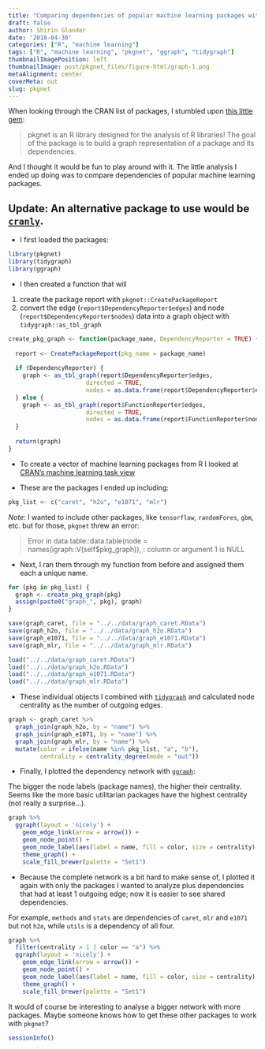 ```yaml
---
title: "Comparing dependencies of popular machine learning packages with `pkgnet`"
draft: false
author: Shirin Glander
date: '2018-04-30'
categories: ["R", "machine learning"]
tags: ["R", "machine learning", "pkgnet", "ggraph", "tidygraph"]
thumbnailImagePosition: left
thumbnailImage: post/pkgnet_files/figure-html/graph-1.png
metaAlignment: center
coverMeta: out
slug: pkgnet
---
```


When looking through the CRAN list of packages, I stumbled upon [this little gem](https://cran.r-project.org/web/packages/pkgnet/vignettes/pkgnet-intro.html):

> pkgnet is an R library designed for the analysis of R libraries! The goal of the package is to build a graph representation of a package and its dependencies.

And I thought it would be fun to play around with it. The little analysis I ended up doing was to compare dependencies of popular machine learning packages.

**Update:** An alternative package to use would be [`cranly`](https://cran.r-project.org/web/packages/cranly/vignettes/cranly.html).
---

- I first loaded the packages:

```r
library(pkgnet)
library(tidygraph)
library(ggraph)
```

- I then created a function that will 

1. create the package report with `pkgnet::CreatePackageReport`
2. convert the edge (`report$DependencyReporter$edges`) and node (`report$DependencyReporter$nodes`) data into a graph object with `tidygraph::as_tbl_graph`

```r
create_pkg_graph <- function(package_name, DependencyReporter = TRUE) {
  
  report <- CreatePackageReport(pkg_name = package_name)
  
  if (DependencyReporter) {
    graph <- as_tbl_graph(report$DependencyReporter$edges,
                      directed = TRUE,
                      nodes = as.data.frame(report$DependencyReporter$nodes))
  } else {
    graph <- as_tbl_graph(report$FunctionReporter$edges,
                      directed = TRUE,
                      nodes = as.data.frame(report$FunctionReporter$nodes))
  }
  
  return(graph)
}
```

- To create a vector of machine learning packages from R I looked at [CRAN's machine learning task view](https://cran.r-project.org/web/views/MachineLearning.html)

- These are the packages I ended up including:

```r
pkg_list <- c("caret", "h2o", "e1071", "mlr")
```

*Note*: I wanted to include other packages, like `tensorflow`, `randomFores`, `gbm`, etc. but for those, `pkgnet` threw an error:

> Error in data.table::data.table(node = names(igraph::V(self$pkg_graph)),  : 
  column or argument 1 is NULL 

- Next, I ran them through my function from before and assigned them each a unique name.

```r
for (pkg in pkg_list) {
  graph <- create_pkg_graph(pkg)
  assign(paste0("graph_", pkg), graph)
}
```

```r
save(graph_caret, file = "../../data/graph_caret.RData")
save(graph_h2o, file = "../../data/graph_h2o.RData")
save(graph_e1071, file = "../../data/graph_e1071.RData")
save(graph_mlr, file = "../../data/graph_mlr.RData")
```

```r
load("../../data/graph_caret.RData")
load("../../data/graph_h2o.RData")
load("../../data/graph_e1071.RData")
load("../../data/graph_mlr.RData")
```

- These individual objects I combined with [`tidygraph`](https://cran.r-project.org/web/packages/tidygraph/index.html) and calculated node centrality as the number of outgoing edges.

```r
graph <- graph_caret %>% 
  graph_join(graph_h2o, by = "name") %>%
  graph_join(graph_e1071, by = "name") %>%
  graph_join(graph_mlr, by = "name") %>%
  mutate(color = ifelse(name %in% pkg_list, "a", "b"),
         centrality = centrality_degree(mode = "out"))
```

- Finally, I plotted the dependency network with [`ggraph`](https://github.com/thomasp85/ggraph):

The bigger the node labels (package names), the higher their centrality. Seems like the more basic utilitarian packages have the highest centrality (not really a surprise...).

```r
graph %>%
  ggraph(layout = 'nicely') + 
    geom_edge_link(arrow = arrow()) + 
    geom_node_point() +
    geom_node_label(aes(label = name, fill = color, size = centrality), show.legend = FALSE, repel = TRUE) +
    theme_graph() +
    scale_fill_brewer(palette = "Set1")
```

- Because the complete network is a bit hard to make sense of, I plotted it again with only the packages I wanted to analyze plus dependencies that had at least 1 outgoing edge; now it is easier to see shared dependencies.

For example, `methods` and `stats` are dependencies of `caret`, `mlr` and `e1071` but not `h2o`, while `utils` is a dependency of all four.

```r
graph %>%
  filter(centrality > 1 | color == "a") %>%
  ggraph(layout = 'nicely') + 
    geom_edge_link(arrow = arrow()) + 
    geom_node_point() +
    geom_node_label(aes(label = name, fill = color, size = centrality), show.legend = FALSE, repel = TRUE) +
    theme_graph() +
    scale_fill_brewer(palette = "Set1")
```

It would of course be interesting to analyse a bigger network with more packages.
Maybe someone knows how to get these other packages to work with `pkgnet`?

```r
sessionInfo()
```

